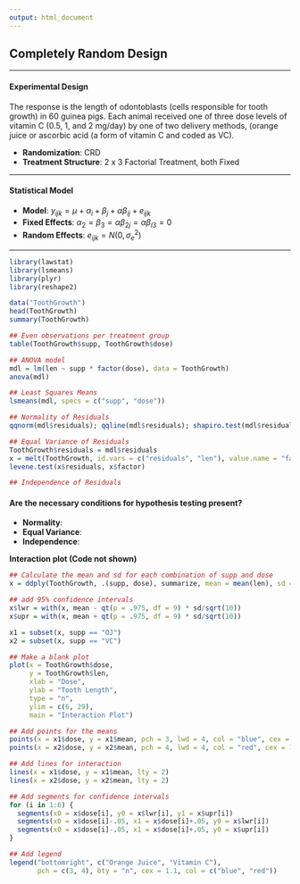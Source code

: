 ```yaml
---
output: html_document
---
```


## **Completely Random Design**

---

#### **Experimental Design**

The response is the length of odontoblasts (cells responsible for tooth growth) in 60 guinea pigs. Each animal received one of three dose levels of vitamin C (0.5, 1, and 2 mg/day) by one of two delivery methods, (orange juice or ascorbic acid (a form of vitamin C and coded as VC).

- **Randomization**: CRD  
- **Treatment Structure**: 2 x 3 Factorial Treatment, both Fixed

---

#### **Statistical Model**
- **Model**: $y_{ijk} = \mu + \alpha_i + \beta_j + \alpha \beta_{ij} + e_{ijk}$  
- **Fixed Effects**: $\alpha_2 = \beta_3 = \alpha \beta_{2j} = \alpha \beta_{i3} = 0$  
- **Random Effects**: $e_{ijk} = N(0, \sigma^2_e)$  



---

```r
library(lawstat)
library(lsmeans)
library(plyr)
library(reshape2)

data("ToothGrowth")
head(ToothGrowth)
summary(ToothGrowth)

## Even observations per treatment group
table(ToothGrowth$supp, ToothGrowth$dose)

## ANOVA model
mdl = lm(len ~ supp * factor(dose), data = ToothGrowth)
anova(mdl)

## Least Squares Means
lsmeans(mdl, specs = c("supp", "dose"))

## Normality of Residuals
qqnorm(mdl$residuals); qqline(mdl$residuals); shapiro.test(mdl$residuals)

## Equal Variance of Residuals
ToothGrowth$residuals = mdl$residuals
x = melt(ToothGrowth, id.vars = c("residuals", "len"), value.name = "factor")
levene.test(x$residuals, x$factor)

## Independence of Residuals

```

#### **Are the necessary conditions for hypothesis testing present?**

- **Normality**:
- **Equal Variance**:
- **Independence**:


**Interaction plot (Code not shown)**
```r

## Calculate the mean and sd for each combination of supp and dose
x = ddply(ToothGrowth, .(supp, dose), summarize, mean = mean(len), sd = sd(len))

## add 95% confidence intervals
x$lwr = with(x, mean - qt(p = .975, df = 9) * sd/sqrt(10))
x$upr = with(x, mean + qt(p = .975, df = 9) * sd/sqrt(10))

x1 = subset(x, supp == "OJ")
x2 = subset(x, supp == "VC")

## Make a blank plot
plot(x = ToothGrowth$dose,
     y = ToothGrowth$len,
     xlab = "Dose",
     ylab = "Tooth Length",
     type = "n",
     ylim = c(6, 29),
     main = "Interaction Plot")

## Add points for the means
points(x = x1$dose, y = x1$mean, pch = 3, lwd = 4, col = "blue", cex = 1.1)
points(x = x2$dose, y = x2$mean, pch = 4, lwd = 4, col = "red", cex = 1.1)

## Add lines for interaction
lines(x = x1$dose, y = x1$mean, lty = 2)
lines(x = x2$dose, y = x2$mean, lty = 2)

## Add segments for confidence intervals
for (i in 1:6) {
  segments(x0 = x$dose[i], y0 = x$lwr[i], y1 = x$upr[i])
  segments(x0 = x$dose[i]-.05, x1 = x$dose[i]+.05, y0 = x$lwr[i])
  segments(x0 = x$dose[i]-.05, x1 = x$dose[i]+.05, y0 = x$upr[i])
}

## Add legend
legend("bottomright", c("Orange Juice", "Vitamin C"),
       pch = c(3, 4), bty = "n", cex = 1.1, col = c("blue", "red"))

```
